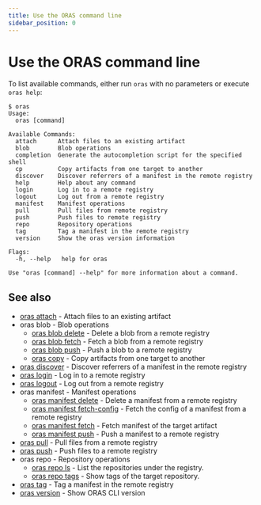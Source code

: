 ```yaml
---
title: Use the ORAS command line
sidebar_position: 0
---
```


# Use the ORAS command line

To list available commands, either run `oras` with no parameters or execute `oras help`:

```
$ oras
Usage:
  oras [command]

Available Commands:
  attach      Attach files to an existing artifact
  blob        Blob operations
  completion  Generate the autocompletion script for the specified shell
  cp          Copy artifacts from one target to another
  discover    Discover referrers of a manifest in the remote registry
  help        Help about any command
  login       Log in to a remote registry
  logout      Log out from a remote registry
  manifest    Manifest operations
  pull        Pull files from remote registry
  push        Push files to remote registry
  repo        Repository operations
  tag         Tag a manifest in the remote registry
  version     Show the oras version information

Flags:
  -h, --help   help for oras

Use "oras [command] --help" for more information about a command.
```

## See also

* [oras attach](oras_attach.mdx)	 - Attach files to an existing artifact
* oras blob - Blob operations
    * [oras blob delete](oras_blob_delete.mdx)	 - Delete a blob from a remote registry
    * [oras blob fetch](oras_blob_fetch.mdx)	 - Fetch a blob from a remote registry
    * [oras blob push](oras_blob_push.mdx)	 - Push a blob to a remote registry
    * [oras copy](oras_copy.mdx)	 - Copy artifacts from one target to another
* [oras discover](oras_discover.mdx)	 - Discover referrers of a manifest in the remote registry
* [oras login](oras_login.mdx)	 - Log in to a remote registry
* [oras logout](oras_logout.mdx)	 - Log out from a remote registry
* oras manifest - Manifest operations
    * [oras manifest delete](oras_manifest_delete.mdx)	 - Delete a manifest from a remote registry
    * [oras manifest fetch-config](oras_manifest_fetch-config.mdx)	 - Fetch the config of a manifest from a remote registry
    * [oras manifest fetch](oras_manifest_fetch.mdx)	 - Fetch manifest of the target artifact
    * [oras manifest push](oras_manifest_push.mdx)	 - Push a manifest to a remote registry
* [oras pull](oras_pull.mdx)	 - Pull files from a remote registry
* [oras push](oras_push.mdx)	 - Push files to a remote registry
* oras repo	 - Repository operations
    * [oras repo ls](oras_repo_ls.mdx)  - List the repositories under the registry.
    * [oras repo tags](./oras_repo_tags.mdx)  - Show tags of the target repository.
* [oras tag](oras_tag.mdx)	 - Tag a manifest in the remote registry
* [oras version](oras_version.mdx)	 - Show ORAS CLI version

